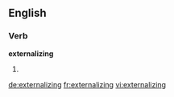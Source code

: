 ==English==

===Verb===
'''externalizing'''

# {{present participle of|externalize}}

[[de:externalizing]]
[[fr:externalizing]]
[[vi:externalizing]]